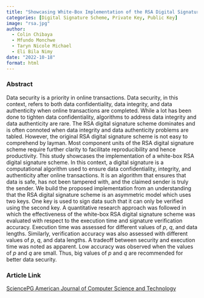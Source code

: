 ```yaml
---
title: "Showcasing White-Box Implementation of the RSA Digital Signature Scheme"
categories: [Digital Signature Scheme, Private Key, Public Key]
image: "rsa.jpg"
author:
  - Colin Chibaya
  - Mfundo Monchwe
  - Taryn Nicole Michael
  - Eli Bila Nimy
date: "2022-10-18"
format: html
---
```


### Abstract

Data security is a priority in online transactions. Data security, in this context, refers to both data confidentiality, data integrity, and data authenticity when online transactions are completed. While a lot has been done to tighten data confidentiality, algorithms to address data integrity and data authenticity are rare. The RSA digital signature scheme dominates and is often connoted when data integrity and data authenticity problems are tabled. However, the original RSA digital signature scheme is not easy to comprehend by layman. Most component units of the RSA digital signature scheme require further clarity to facilitate reproducibility and hence productivity. This study showcases the implementation of a white-box RSA digital signature scheme. In this context, a digital signature is a computational algorithm used to ensure data confidentiality, integrity, and authenticity after online transactions. It is an algorithm that ensures that data is safe, has not been tampered with, and the claimed sender is truly the sender. We build the proposed implementation from an understanding that the RSA digital signature scheme is an asymmetric model which uses two keys. One key is used to sign data such that it can only be verified using the second key. A quantitative research approach was followed in which the effectiveness of the white-box RSA digital signature scheme was evaluated with respect to the execution time and signature verification accuracy. Execution time was assessed for different values of *p*, *q*, and data lengths. Similarly, verification accuracy was also assessed with different values of *p*, *q*, and data lengths. A tradeoff between security and execution time was noted as apparent. Low accuracy was observed when the values of *p* and *q* are small. Thus, big values of *p* and *q* are recommended for better data security.

### Article Link

[SciencePG American Journal of Computer Science and Technology](https://www.sciencepublishinggroup.com/article/10.11648/ajcst.20220504.11)
